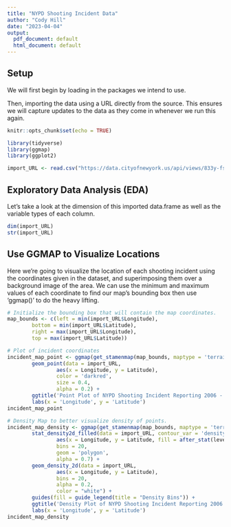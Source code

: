 ```yaml
---
title: "NYPD Shooting Incident Data"
author: "Cody Hill"
date: "2023-04-04"
output:
  pdf_document: default
  html_document: default
---
```


## Setup 

We will first begin by loading in the packages we intend to use. 

Then, importing the data using a URL directly from the source. 
This ensures we will capture updates to the data as they come in whenever we run this again.

```r
knitr::opts_chunk$set(echo = TRUE)

library(tidyverse)
library(ggmap)
library(ggplot2)

import_URL <- read.csv("https://data.cityofnewyork.us/api/views/833y-fsy8/rows.csv?accessType=DOWNLOAD")
```

## Exploratory Data Analysis (EDA)
Let's take a look at the dimension of this imported data.frame as well as the variable types of each column.
```r
dim(import_URL)
str(import_URL)
```

## Use GGMAP to Visualize Locations
Here we're going to visualize the location of each shooting incident using the coordinates given in the dataset,
and superimposing them over a background image of the area. We can use the minimum and maximum values 
of each coordinate to find our map's bounding box then use 'ggmap()' to do the heavy lifting.
```r
# Initialize the bounding box that will contain the map coordinates.
map_bounds <- c(left = min(import_URL$Longitude), 
        bottom = min(import_URL$Latitude),
        right = max(import_URL$Longitude), 
        top = max(import_URL$Latitude))

# Plot of incident coordinates
incident_map_point <- ggmap(get_stamenmap(map_bounds, maptype = 'terrain', zoom = 11)) + 
        geom_point(data = import_URL, 
                aes(x = Longitude, y = Latitude),
                color = 'darkred', 
                size = 0.4, 
                alpha = 0.2) +
        ggtitle('Point Plot of NYPD Shooting Incident Reporting 2006 - 2021 \nSource:<https://catalog.data.gov/dataset/nypd-shooting-incident-data-historic>') +
        labs(x = 'Longitude', y = 'Latitude')
incident_map_point

# Density Map to better visualize density of points.
incident_map_density <- ggmap(get_stamenmap(map_bounds, maptype = 'terrain', zoom = 11)) + 
        stat_density2d_filled(data = import_URL, contour_var = 'density',
                aes(x = Longitude, y = Latitude, fill = after_stat(level)), 
                bins = 20, 
                geom = 'polygon', 
                alpha = 0.7) +
        geom_density_2d(data = import_URL, 
                aes(x = Longitude, y = Latitude), 
                bins = 20, 
                alpha = 0.2, 
                color = "white") +
        guides(fill = guide_legend(title = "Density Bins")) + 
        ggtitle('Density Plot of NYPD Shooting Incident Reporting 2006 - 2021 \nSource:<https://catalog.data.gov/dataset/nypd-shooting-incident-data-historic>') +
        labs(x = 'Longitude', y = 'Latitude')
incident_map_density
```